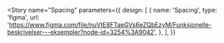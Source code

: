 
<Meta title="Designtokens/Spacing" />

<Story
  name="Spacing"
  parameters={{
    design: [
      {
        name: 'Spacing',
        type: 'figma',
        url: 'https://www.figma.com/file/nuVtE8FTaeGVs6eZQbEzyM/Funksjonelle-beskrivelser---eksempler?node-id=3254%3A9042',
      },
    ],
  }}
>
  <SpacingTokenExamplesGenerator />
</Story>
